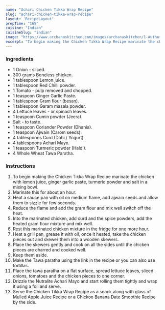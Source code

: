 ---
name: "Achari Chicken Tikka Wrap Recipe"
slug: "achari-chicken-tikka-wrap-recipe"
layout: 'RecipeLayout'
prepTime: "165"
cuisine: "Indian"
cuisineSlug: "indian"
image: "https://www.archanaskitchen.com/images/archanaskitchen/1-Author/sibyl_sunitha/Chicken_Tikka_Wrap_Recipes.jpg"
excerpt: "To begin making the Chicken Tikka Wrap Recipe marinate the chicken with lemon juice, ginger garlic paste, turmeric powder and salt in a mixing bowl"
---

### Ingredients

- 1 Onion - sliced.
- 300 grams Boneless chicken.
- 1 tablespoon Lemon juice.
- 1 tablespoon Red Chilli powder.
- 1 Tomato - pulp removed and chopped.
- 1 teaspoon Ginger Garlic Paste.
- 1 tablespoon Gram flour (besan).
- 1 tablespoon Garam masala powder.
- 4 Lettuce leaves - or spinach leaves.
- 1 teaspoon Cumin powder (Jeera).
- Salt - to taste.
- 1 teaspoon Coriander Powder (Dhania).
- 1 teaspoon Ajwain (Carom seeds).
- 4 tablespoons Curd (Dahi / Yogurt).
- 4 tablespoons Achari Mayo.
- 1 teaspoon Turmeric powder (Haldi).
- 4 Whole Wheat Tawa Paratha.

### Instructions

1. To begin making the Chicken Tikka Wrap Recipe marinate the chicken with lemon juice, ginger garlic paste, turmeric powder and salt in a mixing bowl.
1. Marinate this for about an hour.
1. Heat a sauce pan with oil on medium flame, add ajwain seeds and allow them to sizzle for few seconds.
1. Reduce the flame and add the gram flour and mix well switch off the heat.
1. Into the marinated chicken, add curd and the spice powders, add the heated gram flour mixture and mix well.
1. Rest this marinated chicken mixture in the fridge for one more hour.
1. Heat a grill pan, grease it with oil, once it heated, take the chicken pieces out and skewer them into a wooden skewers.
1. Place the skewers gently and cook on all the sides until the chicken pieces are charred and cooked well.
1. Keep them aside.
1. Make the Tawa paratha using the link in the recipe or you can also use tortillas.
1. Place the tawa paratha on a flat surface, spread lettuce leaves, sliced onions, tomatoes and the chicken pieces to one corner.
1. Drizzle the Nutralite Achari Mayo and start rolling them tightly and wrap it using a foil and serve.
1. Serve the Chicken Tikka Wrap Recipe as a snack along with glass of Mulled Apple Juice Recipe or a Chickoo Banana Date Smoothie Recipe by the side.
